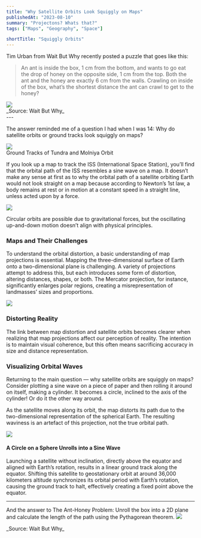 ```yaml
---
title: "Why Satellite Orbits Look Squiggly on Maps"
publishedAt: "2023-08-10"
summary: "Projectons? Whats that?"
tags: ["Maps", "Geography", "Space"]

shortTitle: "Squiggly Orbits"
---
```


Tim Urban from Wait But Why recently posted a puzzle that goes like this:

> An ant is inside the box, 1 cm from the bottom, and wants to go eat the drop of honey on the opposite side, 1 cm from the top. Both the ant and the honey are exactly 6 cm from the walls. Crawling on inside of the box, what’s the shortest distance the ant can crawl to get to the honey?

<Image width={600} height={400} src="/blog/squiggly-orbits/box.webp" />
<figcaption>_Source: Wait But Why_</figcaption>
---

The answer reminded me of a question I had when I was 14: Why do satellite orbits or ground tracks look squiggly on maps?

<Image width={600} height={400} src="/blog/squiggly-orbits/world.webp" />

<figcaption> Ground Tracks of Tundra and Molniya Orbit </figcaption>

If you look up a map to track the ISS (International Space Station), you’ll find that the orbital path of the ISS resembles a sine wave on a map. It doesn’t make any sense at first as to why the orbital path of a satellite orbiting Earth would not look straight on a map because according to Newton’s 1st law, a body remains at rest or in motion at a constant speed in a straight line, unless acted upon by a force.

<Image width={600} height={400} src="/blog/squiggly-orbits/world2.webp" />

Circular orbits are possible due to gravitational forces, but the oscillating up-and-down motion doesn’t align with physical principles.

### Maps and Their Challenges

To understand the orbital distortion, a basic understanding of map projections is essential. Mapping the three-dimensional surface of Earth onto a two-dimensional plane is challenging. A variety of projections attempt to address this, but each introduces some form of distortion, altering distances, shapes, or both. The Mercator projection, for instance, significantly enlarges polar regions, creating a misrepresentation of landmasses’ sizes and proportions.

<Image width={600} height={400} src="/blog/squiggly-orbits/map.webp" />

### Distorting Reality

The link between map distortion and satellite orbits becomes clearer when realizing that map projections affect our perception of reality. The intention is to maintain visual coherence, but this often means sacrificing accuracy in size and distance representation.

### Visualizing Orbital Waves

Returning to the main question — why satellite orbits are squiggly on maps? Consider plotting a sine wave on a piece of paper and then rolling it around on itself, making a cylinder. It becomes a circle, inclined to the axis of the cylinder! Or do it the other way around.

As the satellite moves along its orbit, the map distorts its path due to the two-dimensional representation of the spherical Earth. The resulting waviness is an artefact of this projection, not the true orbital path.

<Image width={600} height={400} src="/blog/squiggly-orbits/sphere.gif" />

#### A Circle on a Sphere Unrolls into a Sine Wave

Launching a satellite without inclination, directly above the equator and aligned with Earth’s rotation, results in a linear ground track along the equator. Shifting this satellite to geostationary orbit at around 36,000 kilometers altitude synchronizes its orbital period with Earth’s rotation, causing the ground track to halt, effectively creating a fixed point above the equator.

---

And the answer to The Ant-Honey Problem: Unroll the box into a 2D plane and calculate the length of the path using the Pythagorean theorem.
<Image width={600} height={400} src="/blog/squiggly-orbits/ant-honey.webp" />
<figcaption>_Source: Wait But Why_</figcaption>
